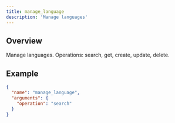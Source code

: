 ```yaml
---
title: manage_language
description: 'Manage languages'
---
```


## Overview

Manage languages. Operations: search, get, create, update, delete.

## Example

```json
{
  "name": "manage_language",
  "arguments": {
    "operation": "search"
  }
}
```
